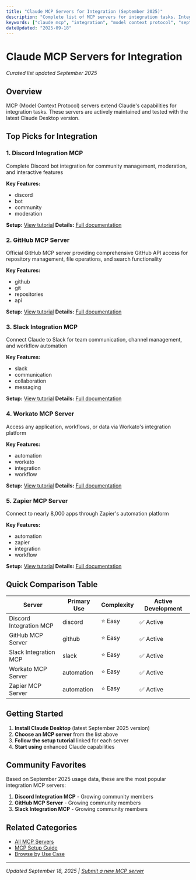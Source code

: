 ```yaml
---
title: "Claude MCP Servers for Integration (September 2025)"
description: "Complete list of MCP servers for integration tasks. Integration guides and setup instructions included."
keywords: ["claude mcp", "integration", "model context protocol", "september 2025"]
dateUpdated: "2025-09-18"
---
```


# Claude MCP Servers for Integration

*Curated list updated September 2025*

## Overview

MCP (Model Context Protocol) servers extend Claude's capabilities for integration tasks. These servers are actively maintained and tested with the latest Claude Desktop version.

## Top Picks for Integration


### 1. Discord Integration MCP

Complete Discord bot integration for community management, moderation, and interactive features

**Key Features:**
- discord
- bot
- community
- moderation

**Setup:** [View tutorial](/tutorials/setup-discord-integration)
**Details:** [Full documentation](/mcp/discord-integration)


### 2. GitHub MCP Server

Official GitHub MCP server providing comprehensive GitHub API access for repository management, file operations, and search functionality

**Key Features:**
- github
- git
- repositories
- api

**Setup:** [View tutorial](/tutorials/setup-github-mcp-server)
**Details:** [Full documentation](/mcp/github-mcp-server)


### 3. Slack Integration MCP

Connect Claude to Slack for team communication, channel management, and workflow automation

**Key Features:**
- slack
- communication
- collaboration
- messaging

**Setup:** [View tutorial](/tutorials/setup-slack-integration)
**Details:** [Full documentation](/mcp/slack-integration)


### 4. Workato MCP Server

Access any application, workflows, or data via Workato's integration platform

**Key Features:**
- automation
- workato
- integration
- workflow

**Setup:** [View tutorial](/tutorials/setup-workato-mcp-server)
**Details:** [Full documentation](/mcp/workato-mcp-server)


### 5. Zapier MCP Server

Connect to nearly 8,000 apps through Zapier's automation platform

**Key Features:**
- automation
- zapier
- integration
- workflow

**Setup:** [View tutorial](/tutorials/setup-zapier-mcp-server)
**Details:** [Full documentation](/mcp/zapier-mcp-server)


## Quick Comparison Table

| Server | Primary Use | Complexity | Active Development |
|--------|-------------|------------|-------------------|
| Discord Integration MCP | discord | ⭐ Easy | ✅ Active |
| GitHub MCP Server | github | ⭐ Easy | ✅ Active |
| Slack Integration MCP | slack | ⭐ Easy | ✅ Active |
| Workato MCP Server | automation | ⭐ Easy | ✅ Active |
| Zapier MCP Server | automation | ⭐ Easy | ✅ Active |

## Getting Started

1. **Install Claude Desktop** (latest September 2025 version)
2. **Choose an MCP server** from the list above
3. **Follow the setup tutorial** linked for each server
4. **Start using** enhanced Claude capabilities

## Community Favorites

Based on September 2025 usage data, these are the most popular integration MCP servers:

1. **Discord Integration MCP** - Growing community members
2. **GitHub MCP Server** - Growing community members
3. **Slack Integration MCP** - Growing community members

## Related Categories

- [All MCP Servers](/mcp)
- [MCP Setup Guide](/tutorials/mcp-setup-september-2025)
- [Browse by Use Case](/use-cases)

---

*Updated September 18, 2025 | [Submit a new MCP server](/submit)*
